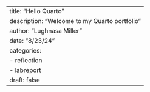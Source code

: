 ---
title: "Hello Quarto"
description: "Welcome to my Quarto portfolio"
author: "Lughnasa Miller"
date: "8/23/24"
categories:
  - reflection
  - labreport
draft: false
---
